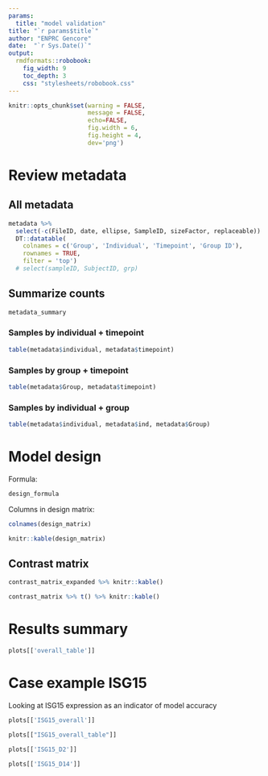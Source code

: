 ```yaml
---
params:
  title: "model validation"
title: "`r params$title`"
author: "ENPRC Gencore"
date:  "`r Sys.Date()`"
output: 
  rmdformats::robobook:
    fig_width: 9
    toc_depth: 3
    css: "stylesheets/robobook.css"
---
```


```r
knitr::opts_chunk$set(warning = FALSE,
                      message = FALSE, 
                      echo=FALSE,
                      fig.width = 6,
                      fig.height = 4,
                      dev='png')
```

# Review metadata {.tabset}

## All metadata

```r
metadata %>%
  select(-c(FileID, date, ellipse, SampleID, sizeFactor, replaceable)) %>%
  DT::datatable( 
    colnames = c('Group', 'Individual', 'Timepoint', 'Group ID'),
    rownames = TRUE,
    filter = 'top')
  # select(sampleID, SubjectID, grp)
```

## Summarize counts

```r
metadata_summary
```

### Samples by individual + timepoint

```r
table(metadata$individual, metadata$timepoint)
```

### Samples by group + timepoint

```r
table(metadata$Group, metadata$timepoint)
```

### Samples by individual + group

```r
table(metadata$individual, metadata$ind, metadata$Group)
```

# Model design

Formula:

```r
design_formula
```

Columns in design matrix:

```r
colnames(design_matrix)
```

```r
knitr::kable(design_matrix)
```


## Contrast matrix

```r
contrast_matrix_expanded %>% knitr::kable()
```


```r
contrast_matrix %>% t() %>% knitr::kable()
```

# Results summary

```r
plots[['overall_table']]
```

# Case example ISG15

Looking at ISG15 expression as an indicator of model accuracy

```r
plots[['ISG15_overall']]
```

```r
plots[["ISG15_overall_table"]]
```


```r
plots[['ISG15_D2']]
```


```r
plots[['ISG15_D14']]
```
